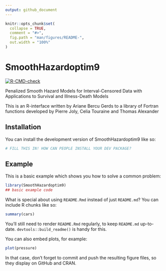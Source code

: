 ---
output: github_document
---

<!-- README.md is generated from README.Rmd. Please edit that file -->

```{r, include = FALSE}
knitr::opts_chunk$set(
  collapse = TRUE,
  comment = "#>",
  fig.path = "man/figures/README-",
  out.width = "100%"
)
```

# SmoothHazardoptim9

<!-- badges: start -->
[![R-CMD-check](https://github.com/arianebercu/penidm/actions/workflows/R-CMD-check.yaml/badge.svg)](https://github.com/arianebercu/penidm/actions/workflows/R-CMD-check.yaml)
<!-- badges: end -->

Penalized Smooth Hazard Models for Interval-Censored Data with Applications to Survival and Illness-Death Models 

This is an R-interface written by Ariane Bercu
Gerds to a library of Fortran functions developed by Pierre Joly, Celia Touraine and Thomas Alexander


## Installation

You can install the development version of SmoothHazardoptim9 like so:

``` r
# FILL THIS IN! HOW CAN PEOPLE INSTALL YOUR DEV PACKAGE?
```

## Example

This is a basic example which shows you how to solve a common problem:

```{r example,eval=FALSE}
library(SmoothHazardoptim9)
## basic example code
```

What is special about using `README.Rmd` instead of just `README.md`? You can include R chunks like so:

```{r cars,eval=FALSE}
summary(cars)
```

You'll still need to render `README.Rmd` regularly, to keep `README.md` up-to-date. `devtools::build_readme()` is handy for this.

You can also embed plots, for example:

```{r pressure, echo = FALSE}
plot(pressure)
```

In that case, don't forget to commit and push the resulting figure files, so they display on GitHub and CRAN.
